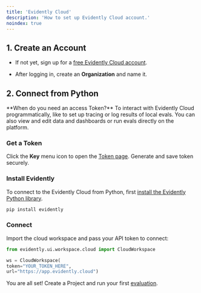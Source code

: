 ```yaml
---
title: 'Evidently Cloud'
description: 'How to set up Evidently Cloud account.'
noindex: true
---
```


## 1. Create an Account

* If not yet, sign up for a [free Evidently Cloud account](https://app.evidently.cloud/signup).

* After logging in, create an **Organization** and name it.

## 2. Connect from Python

<Note>
  **When do you need an access Token?** To interact with Evidently Cloud programmatically, like to set up tracing or log results of local evals. You can also view and edit data and dashboards or run evals directly on the platform.
</Note>

### Get a Token

Click the **Key** menu icon to open the [Token page](https://app.evidently.cloud/token). Generate and save token securely.

### Install Evidently

To connect to the Evidently Cloud from Python, first [install the Evidently Python library](/docs/setup/installation).

```python
pip install evidently
```

### Connect

Import the cloud workspace and pass your API token to connect:

```python
from evidently.ui.workspace.cloud import CloudWorkspace

ws = CloudWorkspace(
token="YOUR_TOKEN_HERE",
url="https://app.evidently.cloud")
```

You are all set! Create a Project and run your first [evaluation](/quickstart_llm).